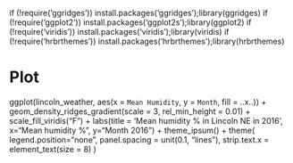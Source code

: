 if (!require('ggridges')) install.packages('ggridges');library(ggridges)
if (!require('ggplot2')) install.packages('ggplot2s');library(ggplot2)
if (!require('viridis')) install.packages('viridis');library(viridis)
if (!require('hrbrthemes')) install.packages('hrbrthemes');library(hrbrthemes)


# Plot
ggplot(lincoln_weather, aes(x = `Mean Humidity`, y = `Month`, fill = ..x..)) +
  geom_density_ridges_gradient(scale = 3, rel_min_height = 0.01) +
  scale_fill_viridis("F") +
  labs(title = 'Mean humidity % in Lincoln NE in 2016', x="Mean humidity %", y="Month 2016") +
  theme_ipsum() +
  theme(
    legend.position="none",
    panel.spacing = unit(0.1, "lines"),
    strip.text.x = element_text(size = 8)
  )
